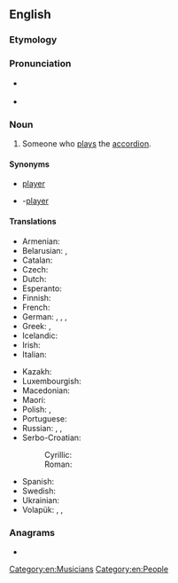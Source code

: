 ==English==

===Etymology===
{{suffix|en|accordion|ist}}

===Pronunciation===
* {{a|US}} {{IPA|en|/ə.ˈkɔɹd.i.ə.nəst/}}
* {{audio|en|LL-Q1860 (eng)-PerfectSoundWhatever-accordionist.wav|Audio (CA)}}

===Noun===
{{en-noun}}

# Someone who [[play]]s the [[accordion]].

====Synonyms====
* {{l|en|accordion}} [[player]]
* {{l|en|accordion}}-[[player]]

====Translations====
{{trans-top|player of the accordion}}
* Armenian: {{t+|hy|ակորդեոնահար}}
* Belarusian: {{t|be|акардыяніст|m}}, {{t|be|акардыяністка|f}}
* Catalan: {{t|ca|acordionista|m|f}}
* Czech: {{t|cs|harmonikář|m}}
* Dutch: {{t+|nl|accordeonist|m}}
* Esperanto: {{t|eo|akordionisto}}
* Finnish: {{t+|fi|hanuristi}}
* French: {{t+|fr|accordéoniste|m|f}}
* German: {{t+|de|Akkordeonspieler|m}}, {{t+|de|Akkordeonspielerin|f}}, {{t|de|Akkordeonist|m}}, {{t|de|Akkordeonistin|f}}
* Greek: {{t+|el|ακορντεονίστας|m}}, {{t+|el|ακορντεονίστρια|f}}
* Icelandic: {{t|is|harmoníkuleikari|m}}
* Irish: {{t|ga|cairdíneoir|m}}
* Italian: {{t|it|fisarmonicista|m|f}}
{{trans-mid}}
* Kazakh: {{t|kk|аккордеоншы}}
* Luxembourgish: {{t+|lb|Akkordeonist|m}}
* Macedonian: {{t|mk|армоника́ш|m}}
* Maori: {{t|mi|kaiwhakatangi kōriana}}
* Polish: {{t+|pl|akordeonista|m}}, {{t+|pl|akordeonistka|f}}
* Portuguese: {{t+|pt|acordeonista|m|f}}
* Russian: {{t+|ru|аккордеони́ст|m}}, {{t+|ru|баяни́ст|m}}, {{t+|ru|гармони́ст|m}}
* Serbo-Croatian:
*: Cyrillic: {{t|sh|хармоникаш|m}}
*: Roman: {{t+|sh|harmonikaš|m}}
* Spanish: {{t+|es|acordeonista|m|f}}
* Swedish: {{t+|sv|dragspelare|c}}
* Ukrainian: {{t-needed|uk}}
* Volapük: {{qualifier|♂♀}} {{t|vo|tiraharmonöman}}, {{qualifier|♂}} {{t|vo|hitiraharmonöman}}, {{qualifier|♀}} {{t|vo|jitiraharmonöman}}
{{trans-bottom}}

===Anagrams===
* {{anagrams|en|a=accdiinoorst|cardiotonics}}

[[Category:en:Musicians]]
[[Category:en:People]]